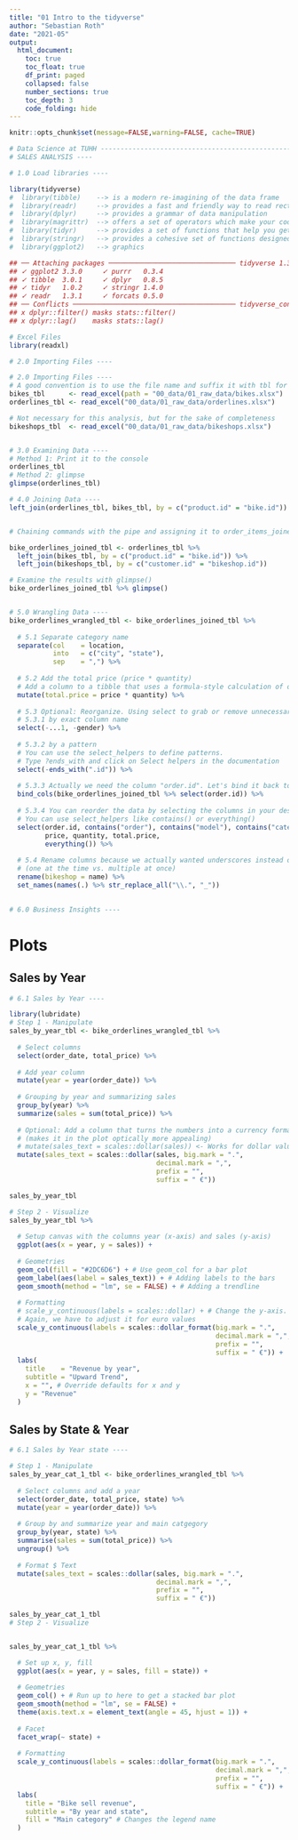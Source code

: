 ```yaml
---
title: "01 Intro to the tidyverse"
author: "Sebastian Roth"
date: "2021-05"
output:
  html_document:
    toc: true
    toc_float: true
    df_print: paged
    collapsed: false
    number_sections: true
    toc_depth: 3
    code_folding: hide
---
```

```r
knitr::opts_chunk$set(message=FALSE,warning=FALSE, cache=TRUE)
```

```r
# Data Science at TUHH ------------------------------------------------------
# SALES ANALYSIS ----

# 1.0 Load libraries ----

library(tidyverse)
#  library(tibble)    --> is a modern re-imagining of the data frame
#  library(readr)     --> provides a fast and friendly way to read rectangular data like csv
#  library(dplyr)     --> provides a grammar of data manipulation
#  library(magrittr)  --> offers a set of operators which make your code more readable (pipe operator)
#  library(tidyr)     --> provides a set of functions that help you get to tidy data
#  library(stringr)   --> provides a cohesive set of functions designed to make working with strings as easy as possible
#  library(ggplot2)   --> graphics

## ── Attaching packages ──────────────────────────────── tidyverse 1.3.0 ──
## ✓ ggplot2 3.3.0     ✓ purrr   0.3.4
## ✓ tibble  3.0.1     ✓ dplyr   0.8.5
## ✓ tidyr   1.0.2     ✓ stringr 1.4.0
## ✓ readr   1.3.1     ✓ forcats 0.5.0
## ── Conflicts ───────────────────────────────────────── tidyverse_conflicts() ──
## x dplyr::filter() masks stats::filter()
## x dplyr::lag()    masks stats::lag()

# Excel Files
library(readxl)

# 2.0 Importing Files ----

# 2.0 Importing Files ----
# A good convention is to use the file name and suffix it with tbl for the data structure tibble
bikes_tbl      <- read_excel(path = "00_data/01_raw_data/bikes.xlsx")
orderlines_tbl <- read_excel("00_data/01_raw_data/orderlines.xlsx")

# Not necessary for this analysis, but for the sake of completeness
bikeshops_tbl  <- read_excel("00_data/01_raw_data/bikeshops.xlsx")


# 3.0 Examining Data ----
# Method 1: Print it to the console
orderlines_tbl
# Method 2: glimpse
glimpse(orderlines_tbl)

# 4.0 Joining Data ----
left_join(orderlines_tbl, bikes_tbl, by = c("product.id" = "bike.id"))


# Chaining commands with the pipe and assigning it to order_items_joined_tbl

bike_orderlines_joined_tbl <- orderlines_tbl %>%
  left_join(bikes_tbl, by = c("product.id" = "bike.id")) %>%
  left_join(bikeshops_tbl, by = c("customer.id" = "bikeshop.id"))

# Examine the results with glimpse()
bike_orderlines_joined_tbl %>% glimpse()


# 5.0 Wrangling Data ----
bike_orderlines_wrangled_tbl <- bike_orderlines_joined_tbl %>%
  
  # 5.1 Separate category name
  separate(col    = location,
           into   = c("city", "state"),
           sep    = ",") %>%
  
  # 5.2 Add the total price (price * quantity) 
  # Add a column to a tibble that uses a formula-style calculation of other columns
  mutate(total.price = price * quantity) %>%
  
  # 5.3 Optional: Reorganize. Using select to grab or remove unnecessary columns
  # 5.3.1 by exact column name
  select(-...1, -gender) %>%
  
  # 5.3.2 by a pattern
  # You can use the select_helpers to define patterns. 
  # Type ?ends_with and click on Select helpers in the documentation
  select(-ends_with(".id")) %>%
  
  # 5.3.3 Actually we need the column "order.id". Let's bind it back to the data
  bind_cols(bike_orderlines_joined_tbl %>% select(order.id)) %>% 
  
  # 5.3.4 You can reorder the data by selecting the columns in your desired order.
  # You can use select_helpers like contains() or everything()
  select(order.id, contains("order"), contains("model"), contains("category"),
         price, quantity, total.price,
         everything()) %>%
  
  # 5.4 Rename columns because we actually wanted underscores instead of the dots
  # (one at the time vs. multiple at once)
  rename(bikeshop = name) %>%
  set_names(names(.) %>% str_replace_all("\\.", "_"))
  

# 6.0 Business Insights ----
```
# Plots
## Sales by Year

```r
# 6.1 Sales by Year ----

library(lubridate)
# Step 1 - Manipulate
sales_by_year_tbl <- bike_orderlines_wrangled_tbl %>%
  
  # Select columns
  select(order_date, total_price) %>%
  
  # Add year column
  mutate(year = year(order_date)) %>%
  
  # Grouping by year and summarizing sales
  group_by(year) %>% 
  summarize(sales = sum(total_price)) %>%
  
  # Optional: Add a column that turns the numbers into a currency format 
  # (makes it in the plot optically more appealing)
  # mutate(sales_text = scales::dollar(sales)) <- Works for dollar values
  mutate(sales_text = scales::dollar(sales, big.mark = ".", 
                                     decimal.mark = ",", 
                                     prefix = "", 
                                     suffix = " €"))

sales_by_year_tbl

# Step 2 - Visualize
sales_by_year_tbl %>%
  
  # Setup canvas with the columns year (x-axis) and sales (y-axis)
  ggplot(aes(x = year, y = sales)) +
  
  # Geometries
  geom_col(fill = "#2DC6D6") + # Use geom_col for a bar plot
  geom_label(aes(label = sales_text)) + # Adding labels to the bars
  geom_smooth(method = "lm", se = FALSE) + # Adding a trendline
  
  # Formatting
  # scale_y_continuous(labels = scales::dollar) + # Change the y-axis. 
  # Again, we have to adjust it for euro values
  scale_y_continuous(labels = scales::dollar_format(big.mark = ".", 
                                                    decimal.mark = ",", 
                                                    prefix = "", 
                                                    suffix = " €")) +
  labs(
    title    = "Revenue by year",
    subtitle = "Upward Trend",
    x = "", # Override defaults for x and y
    y = "Revenue"
  )

```

## Sales by State & Year

```r
# 6.1 Sales by Year state ----

# Step 1 - Manipulate
sales_by_year_cat_1_tbl <- bike_orderlines_wrangled_tbl %>%
  
  # Select columns and add a year
  select(order_date, total_price, state) %>%
  mutate(year = year(order_date)) %>%
  
  # Group by and summarize year and main catgegory
  group_by(year, state) %>%
  summarise(sales = sum(total_price)) %>%
  ungroup() %>%
  
  # Format $ Text
  mutate(sales_text = scales::dollar(sales, big.mark = ".", 
                                     decimal.mark = ",", 
                                     prefix = "", 
                                     suffix = " €"))

sales_by_year_cat_1_tbl  
# Step 2 - Visualize


sales_by_year_cat_1_tbl %>%

  # Set up x, y, fill
  ggplot(aes(x = year, y = sales, fill = state)) +
  
  # Geometries
  geom_col() + # Run up to here to get a stacked bar plot
  geom_smooth(method = "lm", se = FALSE) +
  theme(axis.text.x = element_text(angle = 45, hjust = 1)) +
  
  # Facet
  facet_wrap(~ state) +
  
  # Formatting
  scale_y_continuous(labels = scales::dollar_format(big.mark = ".", 
                                                    decimal.mark = ",", 
                                                    prefix = "", 
                                                    suffix = " €")) +
  labs(
    title = "Bike sell revenue",
    subtitle = "By year and state",
    fill = "Main category" # Changes the legend name
  )

```

